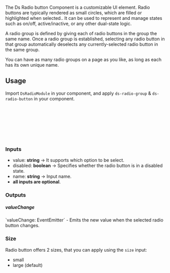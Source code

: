 

The Ds Radio button Component is a customizable UI element. Radio buttons are typically rendered as small circles, which are filled or highlighted when selected..
It can be used to represent and manage states such as on/off, active/inactive, or any other dual-state logic.

A radio group is defined by giving each of radio buttons in the group the same name. Once a radio group is established, selecting any radio button in that group automatically deselects any currently-selected radio button in the same group.

You can have as many radio groups on a page as you like, as long as each has its own unique name.

<Canvas of={DsRadioButtonStories.Default} />

## Usage

Import `DsRadioModule` in your component, and apply `ds-radio-group` & `ds-radio-button` in your component.

```ts
import { DsRadioModule } from '@frontend/ui/radio-button'; // 👈 add to file imports

@Component({
    imports: [DsRadioModule], // 👈 add to component imports
    template: `...`,
})
export class AppComponent {}
```

### Inputs

-   value: **string** -> It supports which option to be select.
-   disabled: **boolean** -> Specifies whether the radio button is in a disabled state.
-   name: **string** -> Input name.
-   **all inputs are optional**.

### Outputs

<h5>valueChange</h5>
<p>`valueChange: EventEmitter<any>` - Emits the new value when the selected radio button changes.</p>

### Size

Radio button offers 2 sizes, that you can apply using the `size` input:

-   small
-   large (default)
